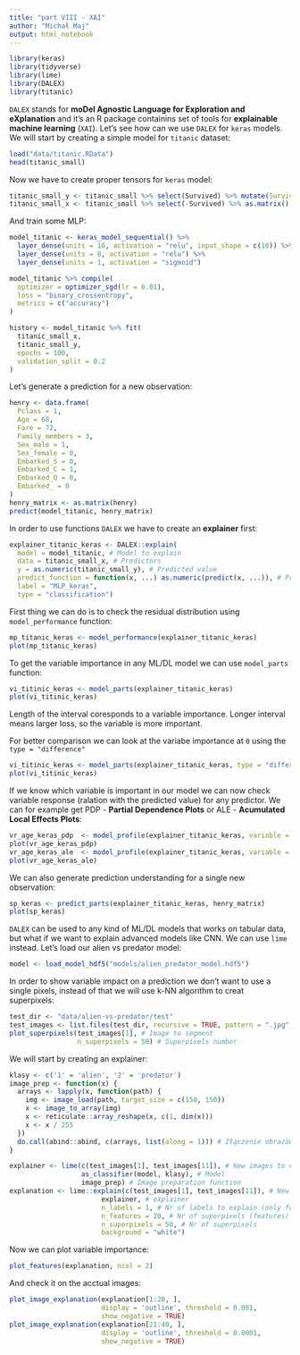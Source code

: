 ```yaml
---
title: "part VIII - XAI"
author: "Michał Maj"
output: html_notebook
---
```


```r
library(keras)
library(tidyverse)
library(lime)
library(DALEX)
library(titanic)
```

`DALEX` stands for **moDel Agnostic Language for Exploration and eXplanation** and it's an R package containins set of tools for **explainable machine learning** (`XAI`). Let's see how can we use `DALEX` for `keras` models. We will start by creating a simple model for `titanic` dataset:

```r
load("data/titanic.RData")
head(titanic_small)
```

Now we have to create proper tensors for `keras` model:

```r
titanic_small_y <- titanic_small %>% select(Survived) %>% mutate(Survived = as.numeric(as.character(Survived))) %>% as.matrix()
titanic_small_x <- titanic_small %>% select(-Survived) %>% as.matrix()
```

And train some MLP:

```r
model_titanic <- keras_model_sequential() %>%
  layer_dense(units = 16, activation = "relu", input_shape = c(10)) %>%
  layer_dense(units = 8, activation = "relu") %>%
  layer_dense(units = 1, activation = "sigmoid")

model_titanic %>% compile(
  optimizer = optimizer_sgd(lr = 0.01),
  loss = "binary_crossentropy",
  metrics = c("accuracy")
)

history <- model_titanic %>% fit(
  titanic_small_x,
  titanic_small_y,
  epochs = 100,
  validation_split = 0.2
)
```

Let's generate a prediction for a new observation:

```r
henry <- data.frame(
  Pclass = 1,
  Age = 68,
  Fare = 72,
  Family_members = 3,
  Sex_male = 1,
  Sex_female = 0,
  Embarked_S = 0,
  Embarked_C = 1,
  Embarked_Q = 0,
  Embarked_ = 0
)
henry_matrix <- as.matrix(henry)
predict(model_titanic, henry_matrix)
```

In order to use functions `DALEX` we have to create an **explainer** first:

```r
explainer_titanic_keras <- DALEX::explain(
  model = model_titanic, # Model to explain
  data = titanic_small_x, # Predictors
  y = as.numeric(titanic_small_y), # Predicted value
  predict_function = function(x, ...) as.numeric(predict(x, ...)), # Prediction function
  label = "MLP_keras",
  type = "classification")
```

First thing we can do is to check the residual distribution using `model_performance` function:

```r
mp_titanic_keras <- model_performance(explainer_titanic_keras)
plot(mp_titanic_keras)
```

To get the variable importance in any ML/DL model we can use `model_parts` function:

```r
vi_titinic_keras <- model_parts(explainer_titanic_keras)
plot(vi_titinic_keras)
```

Length of the interval coresponds to a variable importance. Longer interval means larger loss, so the variable is more important.

For better comparison we can look at the variabe importance at `0` using the `type = "difference"`

```r
vi_titinic_keras <- model_parts(explainer_titanic_keras, type = "difference")
plot(vi_titinic_keras)
```

If we know which variable is important in our model we can now check variable response (ralation with the predicted value) for any predictor. We can for example get PDP - **Partial Dependence Plots** or ALE - **Acumulated Local Effects Plots**:

```r
vr_age_keras_pdp  <- model_profile(explainer_titanic_keras, variable =  "Age", type = "partial")
plot(vr_age_keras_pdp)
vr_age_keras_ale  <- model_profile(explainer_titanic_keras, variable =  "Age", type = "accumulated")
plot(vr_age_keras_ale)
```

We can also generate prediction understanding for a single new observation:

```r
sp_keras <- predict_parts(explainer_titanic_keras, henry_matrix)
plot(sp_keras)
```

`DALEX` can be used to any kind of ML/DL models that works on tabular data, but what if we want to explain advanced models like CNN. We can use `lime` instead. Let's load our alien vs predator model:

```r
model <- load_model_hdf5("models/alien_predator_model.hdf5")
```

In order to show variable impact on a prediction we don't want to use a single pixels, instead of that we will use k-NN algorithm to creat superpixels:

```r
test_dir <- "data/alien-vs-predator/test"
test_images <- list.files(test_dir, recursive = TRUE, pattern = ".jpg", full.names = TRUE)
plot_superpixels(test_images[1], # Image to segment
                 n_superpixels = 50) # Superpixels number
```

We will start by creating an explainer:

```r
klasy <- c('1' = 'alien', '2' = 'predator')
image_prep <- function(x) {
  arrays <- lapply(x, function(path) {
    img <- image_load(path, target_size = c(150, 150))
    x <- image_to_array(img)
    x <- reticulate::array_reshape(x, c(1, dim(x)))
    x <- x / 255
  })
  do.call(abind::abind, c(arrays, list(along = 1))) # Złączenie obrazów w tensor
}

explainer <- lime(c(test_images[1], test_images[11]), # New images to explain predictions for
                  as_classifier(model, klasy), # Model
                  image_prep) # Image preparation function
explanation <- lime::explain(c(test_images[1], test_images[11]), # New images to explain predictions for
                       explainer, # explainer
                       n_labels = 1, # Nr of labels to explain (only for classification task)
                       n_features = 20, # Nr of superpixels (features) to use for explanation
                       n_superpixels = 50, # Nr of superpixels
                       background = "white")
```

Now we can plot variable importance:

```r
plot_features(explanation, ncol = 2)
```

And check it on the acctual images:

```r
plot_image_explanation(explanation[1:20, ],
                       display = 'outline', threshold = 0.001,
                       show_negative = TRUE)
plot_image_explanation(explanation[21:40, ],
                       display = 'outline', threshold = 0.0001,
                       show_negative = TRUE)
```

